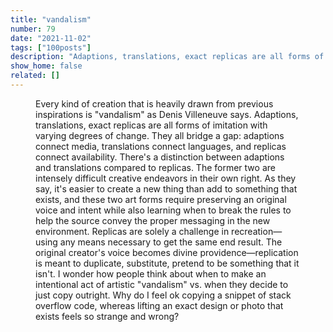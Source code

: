 ```yaml
---
title: "vandalism"
number: 79
date: "2021-11-02"
tags: ["100posts"]
description: "Adaptions, translations, exact replicas are all forms of imitation with varying degrees of change. They all bridge a gap: adaptions connect media, translations connect languages, and replicas connect availability."
show_home: false
related: []
---
```



<Figure src={vandalismImage} />

Every kind of creation that is heavily drawn from previous inspirations is "vandalism" as Denis Villeneuve says. Adaptions, translations, exact replicas are all forms of imitation with varying degrees of change. They all bridge a gap: adaptions connect media, translations connect languages, and replicas connect availability. There's a distinction between adaptions and translations compared to replicas. The former two are intensely difficult creative endeavors in their own right. As they say, it's easier to create a new thing than add to something that exists, and these two art forms require preserving an original voice and intent while also learning when to break the rules to help the source convey the proper messaging in the new environment. Replicas are solely a challenge in recreation—using any means necessary to get the same end result. The original creator's voice becomes divine providence—replication is meant to duplicate, substitute, pretend to be something that it isn't. I wonder how people think about when to make an intentional act of artistic "vandalism" vs. when they decide to just copy outright. Why do I feel ok copying a snippet of stack overflow code, whereas lifting an exact design or photo that exists feels so strange and wrong?

